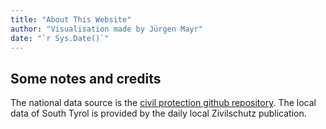 ```yaml
---   
title: "About This Website"
author: "Visualisation made by Jürgen Mayr"
date: "`r Sys.Date()`"
---
```


## Some notes and credits

The national data source is the [civil protection github repository](https://github.com/pcm-dpc/COVID-19). The local data of South Tyrol is provided by the daily local Zivilschutz publication.
                                                    